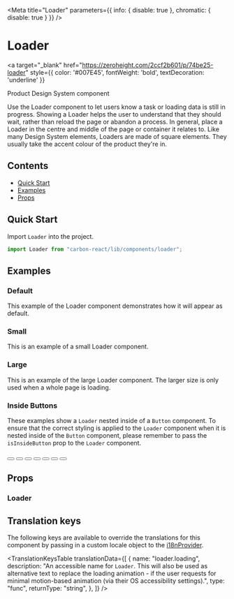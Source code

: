 
<Meta
  title="Loader"
  parameters={{ info: { disable: true }, chromatic: { disable: true } }}
/>

# Loader

<a
  target="_blank"
  href="https://zeroheight.com/2ccf2b601/p/74be25-loader"
  style={{ color: '#007E45', fontWeight: 'bold', textDecoration: 'underline' }}
>
  Product Design System component 
</a>

Use the Loader component to let users know a task or loading data is still in progress.
Showing a Loader helps the user to understand that they should wait, rather than reload the page or abandon a process.
In general, place a Loader in the centre and middle of the page or container it relates to.
Like many Design System elements, Loaders are made of square elements. They usually take the accent colour of the product they're in.

## Contents

- [Quick Start](#quick-start)
- [Examples](#examples)
- [Props](#props)

## Quick Start

Import `Loader` into the project.

```javascript
import Loader from "carbon-react/lib/components/loader";
```

## Examples

### Default

This example of the Loader component demonstrates how it will appear as default.

<Canvas>
  <Story name="default">
    <Loader />
  </Story>
</Canvas>

### Small

This is an example of a small Loader component.

<Canvas>
  <Story name="small">
    <Loader size="small" />
  </Story>
</Canvas>

### Large

This is an example of the large Loader component. The larger size is only used when a whole page is loading.

<Canvas>
  <Story name="large">
    <Loader size="large" />
  </Story>
</Canvas>

### Inside Buttons

These examples show a `Loader` nested inside of a `Button` component. To ensure that the correct styling is applied to the `Loader` component when it is nested inside of the `Button` component,
please remember to pass the `isInsideButton` prop to the `Loader` component.

<Canvas>
  <Story name="inside Buttons">
    <Button buttonType="primary" aria-label="Loading">
      <Loader isInsideButton />
    </Button>
    <Button ml={2} buttonType="primary" destructive aria-label="Loading">
      <Loader isInsideButton />
    </Button>
    <Button ml={2} destructive aria-label="Loading">
      <Loader isInsideButton />
    </Button>
    <Button ml={2} buttonType="tertiary" aria-label="Loading">
      <Loader isInsideButton />
    </Button>
    <Button ml={2} buttonType="secondary" aria-label="Loading">
      <Loader isInsideButton />
    </Button>
    <Button ml={2} buttonType="dashed" aria-label="Loading">
      <Loader isInsideButton />
    </Button>
    <Box id="dark-background" mt={2} p={2} width="fit-content" bg="#000000">
      <Button m={2} buttonType="darkBackground" aria-label="Loading">
        <Loader isInsideButton />
      </Button>
    </Box>
  </Story>
</Canvas>

## Props

### Loader

<StyledSystemProps of={Loader} noHeader margin />

## Translation keys

The following keys are available to override the translations for this component by passing in a custom locale object
to the [i18nProvider](https://carbon.sage.com/?path=/story/documentation-i18n--page).

<TranslationKeysTable
  translationData={[
    {
      name: "loader.loading",
      description:
        "An accessible name for `Loader`. This will also be used as alternative text to replace the loading animation - if the user requests for minimal motion-based animation (via their OS accessibility settings).",
      type: "func",
      returnType: "string",
    },
  ]}
/>

